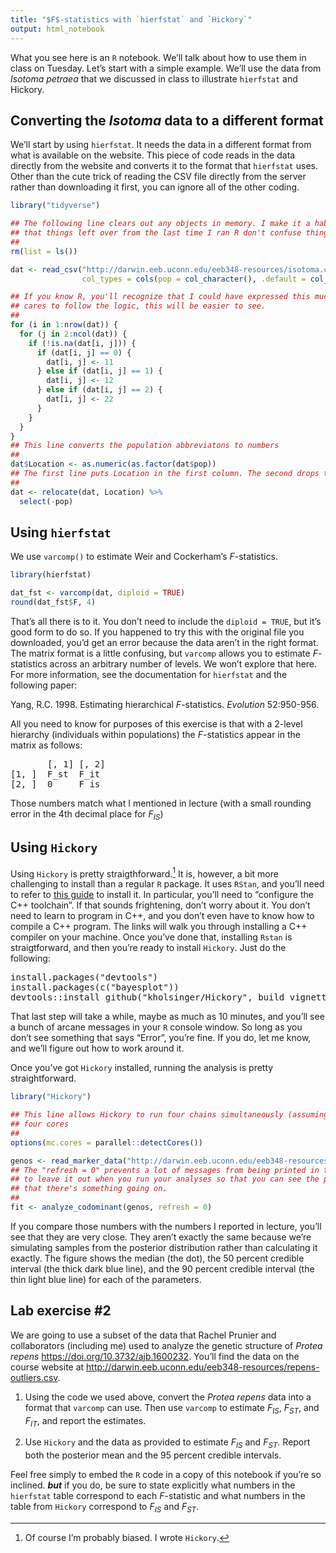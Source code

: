 ```yaml
---
title: "$F$-statistics with `hierfstat` and `Hickory`"
output: html_notebook
---
```


What you see here is an `R` notebook. We'll talk about how to use them in class on Tuesday. Let's start with a simple example. We'll use the data from *Isotoma petraea* that we discussed in class to illustrate `hierfstat` and Hickory. 

## Converting the *Isotoma* data to a different format

We'll start by using `hierfstat`. It needs the data in a different format from what is available on the website. This piece of code reads in the data directly from the website and converts it to the format that `hierfstat` uses. Other than the cute trick of reading the CSV file directly from the server rather than downloading it first, you can ignore all of the other coding.

```r
library("tidyverse")

## The following line clears out any objects in memory. I make it a habit to do this so that I can make sure
## that things left over from the last time I ran R don't confuse things.
##
rm(list = ls())

dat <- read_csv("http://darwin.eeb.uconn.edu/eeb348-resources/isotoma.csv",
                col_types = cols(pop = col_character(), .default = col_integer()))

## If you know R, you'll recognize that I could have expressed this much more succintly, but for anyone who
## cares to follow the logic, this will be easier to see.
##
for (i in 1:nrow(dat)) {
  for (j in 2:ncol(dat)) {
    if (!is.na(dat[i, j])) {
      if (dat[i, j] == 0) {
        dat[i, j] <- 11
      } else if (dat[i, j] == 1) {
        dat[i, j] <- 12
      } else if (dat[i, j] == 2) {
        dat[i, j] <- 22
      }
    }   
  }
}
## This line converts the population abbreviatons to numbers
##
dat$Location <- as.numeric(as.factor(dat$pop))
## The first line puts Location in the first column. The second drops the pop column.
##
dat <- relocate(dat, Location) %>%
  select(-pop)
```

## Using `hierfstat`

We use `varcomp()` to estimate Weir and Cockerham's $F$-statistics.

```r
library(hierfstat)

dat_fst <- varcomp(dat, diploid = TRUE)
round(dat_fst$F, 4)
```

That's all there is to it. You don't need to include the `diploid = TRUE`, but it's good form to do so. If you happened to try this with the original file you downloaded, you'd get an error because the data aren't in the right format. The matrix format is a little confusing, but `varcomp` allows you to estimate $F$-statistics across an arbitrary number of levels. We won't explore that here. For more information, see the documentation for `hierfstat` and the following paper:

Yang, R.C.  1998.  Estimating hierarchical $F$-statistics. *Evolution* 52:950-956.

All you need to know for purposes of this exercise is that with a 2-level hierarchy (individuals within populations) the $F$-statistics appear in the matrix as follows:

<pre>
       [, 1] [, 2]
[1, ]  F_st  F_it
[2, ]  0     F_is
</pre>

Those numbers match what I mentioned in lecture (with a small rounding error in the 4th decimal place for $F_{IS}$)

## Using `Hickory`

Using `Hickory` is pretty straigthforward.^[Of course I'm probably biased. I wrote `Hickory`.] It is, however, a bit more challenging to install than a regular `R` package. It uses `RStan`, and you'll need to refer to [this guide](https://github.com/stan-dev/rstan/wiki/RStan-Getting-Started) to install it. In particular, you'll need to "configure the C++ toolchain". If that sounds frightening, don't worry about it. You don't need to learn to program in C++, and you don't even have to know how to compile a C++ program. The links will walk you through installing a C++ compiler on your machine. Once you've done that, installing `Rstan` is straigtforward, and then you're ready to install `Hickory`. Just do the following:

<pre>
install.packages("devtools")
install.packages(c("bayesplot"))
devtools::install_github("kholsinger/Hickory", build_vignettes = TRUE)
</pre>

That last step will take a while, maybe as much as 10 minutes, and you'll see a bunch of arcane messages in your `R` console window. So long as you don't see something that says "Error", you're fine. If you do, let me know, and we'll figure out how to work around it.

Once you've got `Hickory` installed, running the analysis is pretty straightforward.

```r
library("Hickory")

## This line allows Hickory to run four chains simultaneously (assuming that your computer has at least)
## four cores
##
options(mc.cores = parallel::detectCores())

genos <- read_marker_data("http://darwin.eeb.uconn.edu/eeb348-resources/isotoma.csv")
## The "refresh = 0" prevents a lot of messages from being printed in this document. You probably will want
## to leave it out when you run your analyses so that you can see the progress messages and be reassured
## that there's something going on.
##
fit <- analyze_codominant(genos, refresh = 0)
```

If you compare those numbers with the numbers I reported in lecture, you'll see that they are very close. They aren't exactly the same because we're simulating samples from the posterior distribution rather than calculating it exactly. The figure shows the median (the dot), the 50 percent credible interval (the thick dark blue line), and the 90 percent credible interval (the thin light blue line) for each of the parameters.

## Lab exercise #2

We are going to use a subset of the data that Rachel Prunier and collaborators (including me) used to analyze the genetic structure of *Protea repens* [https://doi.org/10.3732/ajb.1600232](https://doi.org/10.3732/ajb.1600232). You'll find the data on the course website at [http://darwin.eeb.uconn.edu/eeb348-resources/repens-outliers.csv](http://darwin.eeb.uconn.edu/eeb348-resources/repens-outliers.csv).

1. Using the code we used above, convert the *Protea repens* data into a format that `varcomp` can use. Then use `varcomp` to estimate $F_{IS}$, $F_{ST}$, and $F_{IT}$, and report the estimates. 

2. Use `Hickory` and the data as provided to estimate $F_{IS}$ and $F_{ST}$. Report both the posterior mean and the 95 percent credible intervals.

Feel free simply to embed the `R` code in a copy of this notebook if you're so inclined. ***but*** if you do, be sure to state explicitly what numbers in the `hierfstat` table correspond to each $F$-statistic and what numbers in the table from `Hickory` correspond to $F_{IS}$ and $F_{ST}$. 